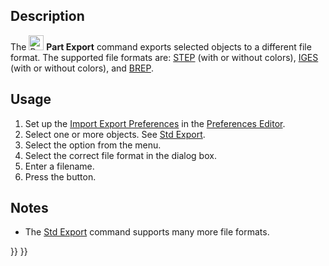 <languages/>

<div lang="en" dir="ltr" class="mw-content-ltr">
{{Docnav
|
|
|[[Part_Workbench|Part]]
|
|
|IconC=Workbench_Part.svg
}}
</div>

<div lang="en" dir="ltr" class="mw-content-ltr">
{{VeryImportantMessage|This command is obsolete, it is not available in {{VersionPlus|1.1}}.<br>Use [[Image:Std_Export.svg|24px]] [[Std_Export|Std Export]] instead.}}
</div>

<div lang="en" dir="ltr" class="mw-content-ltr">
{{GuiCommand
|Name=Part Export‎
|MenuLocation=Part → Export CAD file..
|Workbenches=[[Part_Workbench|Part]]
|SeeAlso=[[Std_Export|Std Export]], [[Import_Export|Import Export]]
}}
</div>

<div lang="en" dir="ltr" class="mw-content-ltr">
==Description==
</div> 

<div lang="en" dir="ltr" class="mw-content-ltr">
The [[Image:Part_Export.svg|24px]] '''Part Export''' command exports selected objects to a different file format. The supported file formats are: [https://en.wikipedia.org/wiki/Step_file STEP] (with or without colors), [https://en.wikipedia.org/wiki/IGES IGES] (with or without colors), and [https://en.wikipedia.org/wiki/BREP BREP].
</div>

<div lang="en" dir="ltr" class="mw-content-ltr">
==Usage==
</div>

<div lang="en" dir="ltr" class="mw-content-ltr">
# Set up the [[Import_Export_Preferences|Import Export Preferences]] in the [[Preferences Editor|Preferences Editor]].
# Select one or more objects. See [[Std_Export#Usage|Std Export]].
# Select the {{MenuCommand|Part → [[Image:Part_Export.svg|16px]] Export CAD file...}} option from the menu.
# Select the correct file format in the dialog box.
# Enter a filename.
# Press the {{Button|Save}} button.
</div>

<div lang="en" dir="ltr" class="mw-content-ltr">
==Notes==
</div>

<div lang="en" dir="ltr" class="mw-content-ltr">
* The [[Std_Export|Std Export]] command supports many more file formats.
</div>


<div lang="en" dir="ltr" class="mw-content-ltr">
{{Docnav
|
|
|[[Part_Workbench|Part]]
|IconL=
|IconR=
|IconC=Workbench_Part.svg
}}
</div>

{{Part_Tools_navi{{#translation:}}}}
{{Userdocnavi{{#translation:}}}}